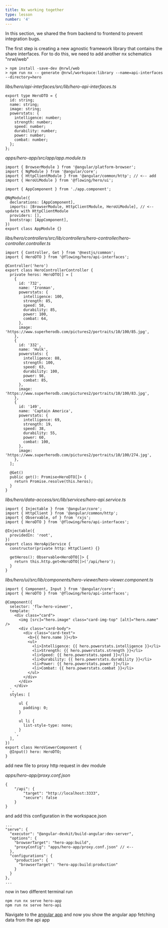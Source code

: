 ```yaml
---
title: Nx working together
type: lesson
number: '4'
---
```


In this section, we shared the from backend to frontend to prevent integration
bugs.

The first step is creating a new agnostic framework library that contains the
share interfaces. For to do this, we need to add another nx schematics
"nrwl/web"

```
> npm install -save-dev @nrwl/web
> npm run nx -- generate @nrwl/workspace:library --name=api-interfaces --directory=hero
```

_libs/hero/api-interfaces/src/lib/hero-api-interfaces.ts_

```
export type HeroDTO = {
  id: string;
  name: string;
  image: string;
  powerstats: {
    intelligence: number;
    strength: number;
    speed: number;
    durability: number;
    power: number;
    combat: number;
  };
};
```

_apps/hero-app/src/app/app.module.ts_

```
import { BrowserModule } from '@angular/platform-browser';
import { NgModule } from '@angular/core';
import { HttpClientModule } from '@angular/common/http'; // <-- add
import { HeroUiModule } from '@flowing/hero/ui';

import { AppComponent } from './app.component';

@NgModule({
  declarations: [AppComponent],
  imports: [BrowserModule, HttpClientModule, HeroUiModule], // <-- update with HttpClientModule
  providers: [],
  bootstrap: [AppComponent],
})
export class AppModule {}
```

_libs/hero/controllers/src/lib/controllers/hero-controller/hero-controller.controller.ts_

```
import { Controller, Get } from '@nestjs/common';
import { HeroDTO } from '@flowing/hero/api-interfaces';

@Controller('hero')
export class HeroControllerController {
  private heros: HeroDTO[] = [
    {
      id: '732',
      name: 'Ironman',
      powerstats: {
        intelligence: 100,
        strength: 85,
        speed: 58,
        durability: 85,
        power: 100,
        combat: 64,
      },
      image: 'https://www.superherodb.com/pictures2/portraits/10/100/85.jpg',
    },
    {
      id: '332',
      name: 'Hulk',
      powerstats: {
        intelligence: 88,
        strength: 100,
        speed: 63,
        durability: 100,
        power: 98,
        combat: 85,
      },
      image: 'https://www.superherodb.com/pictures2/portraits/10/100/83.jpg',
    },
    {
      id: '149',
      name: 'Captain America',
      powerstats: {
        intelligence: 69,
        strength: 19,
        speed: 38,
        durability: 55,
        power: 60,
        combat: 100,
      },
      image: 'https://www.superherodb.com/pictures2/portraits/10/100/274.jpg',
    },
  ];

  @Get()
  public get(): Promise<HeroDTO[]> {
    return Promise.resolve(this.heros);
  }
}
```

_libs/hero/data-access/src/lib/services/hero-api.service.ts_

```
import { Injectable } from '@angular/core';
import { HttpClient } from '@angular/common/http';
import { Observable, of } from 'rxjs';
import { HeroDTO } from '@flowing/hero/api-interfaces';

@Injectable({
  providedIn: 'root',
})
export class HeroApiService {
  constructor(private http: HttpClient) {}

  getHeros(): Observable<HeroDTO[]> {
    return this.http.get<HeroDTO[]>('/api/hero');
  }
}
```

_libs/hero/ui/src/lib/components/hero-viewer/hero-viewer.component.ts_

```
import { Component, Input } from '@angular/core';
import { HeroDTO } from '@flowing/hero/api-interfaces';

@Component({
  selector: 'flw-hero-viewer',
  template: `
    <div class="card">
      <img [src]="hero.image" class="card-img-top" [alt]="hero.name" />
      <div class="card-body">
        <div class="card-text">
          <b>{{ hero.name }}</b>
          <ul>
            <li>Intelligence: {{ hero.powerstats.intelligence }}</li>
            <li>Strength: {{ hero.powerstats.strength }}</li>
            <li>Speed: {{ hero.powerstats.speed }}</li>
            <li>Durability: {{ hero.powerstats.durability }}</li>
            <li>Power: {{ hero.powerstats.power }}</li>
            <li>Combat: {{ hero.powerstats.combat }}</li>
          </ul>
        </div>
      </div>
    </div>
  `,
  styles: [
    `
      ul {
        padding: 0;
      }

      ul li {
        list-style-type: none;
      }
    `,
  ],
})
export class HeroViewerComponent {
  @Input() hero: HeroDTO;
}
```

add new file to proxy http request in dev module

_apps/hero-app/proxy.conf.json_

```
{
    "/api": {
        "target": "http://localhost:3333",
        "secure": false
    }
}
```

and add this configuration in the workspace.json

```
...
"serve": {
  "executor": "@angular-devkit/build-angular:dev-server",
  "options": {
    "browserTarget": "hero-app:build",
    "proxyConfig": "apps/hero-app/proxy.conf.json" // <--
  },
  "configurations": {
    "production": {
      "browserTarget": "hero-app:build:production"
    }
  }
},
...
```

now in two different terminal run

```
npm run nx serve hero-app
npm run nx serve hero-api
```

Navigate to the [angular app](http://localhost:4200) and now you show the
angular app fetching data from the api app
